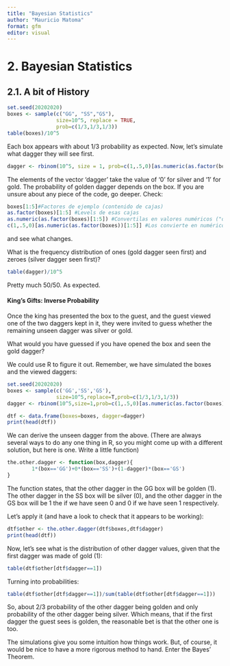 ```yaml
---
title: "Bayesian Statistics"
author: "Mauricio Matoma"
format: gfm
editor: visual
---
```


# 2. Bayesian Statistics

## 2.1. A bit of History

```r
set.seed(20202020)
boxes <- sample(c("GG", "SS","GS"),
                size=10^5, replace = TRUE,
                prob=c(1/3,1/3,1/3))
table(boxes)/10^5
```

Each box appears with about 1/3 probability as expected. Now, let’s simulate what dagger they will see first.

```r
dagger <- rbinom(10^5, size = 1, prob=c(1,.5,0)[as.numeric(as.factor(boxes))])
```

The elements of the vector ‘dagger’ take the value of ‘0’ for silver and ‘1’ for gold. The probability of golden dagger depends on the box. If you are unsure about any piece of the code, go deeper. Check:

```r
boxes[1:5]#Factores de ejemplo (contenido de cajas)
as.factor(boxes)[1:5] #Levels de esas cajas
as.numeric(as.factor(boxes)[1:5]) #Convertilas en valores numéricos ("discretos")
c(1,.5,0)[as.numeric(as.factor(boxes))[1:5]] #Los convierte en numéricos "continuos" (probabilidad)
```

and see what changes.

What is the frequency distribution of ones (gold dagger seen first) and zeroes (silver dagger seen first)?

```r
table(dagger)/10^5
```

Pretty much 50/50. As expected.

#### King's Gifts: Inverse Probability

Once the king has presented the box to the guest, and the guest viewed one of the two daggers kept in it, they were invited to guess whether the remaining unseen dagger was silver or gold.

What would you have guessed if you have opened the box and seen the gold dagger?

We could use R to figure it out. Remember, we have simulated the boxes and the viewed daggers:

```r
set.seed(20202020)
boxes <- sample(c('GG','SS','GS'),
                size=10^5,replace=T,prob=c(1/3,1/3,1/3))
dagger <- rbinom(10^5,size=1,prob=c(1,.5,0)[as.numeric(as.factor(boxes))])

dtf <- data.frame(boxes=boxes, dagger=dagger)
print(head(dtf))
```

We can derive the unseen dagger from the above. (There are always several ways to do any one thing in R, so you might come up with a different solution, but here is one. Write a little function)

```r
the.other.dagger <- function(box,dagger){
        1*(box=='GG')+0*(box=='SS')+(1-dagger)*(box=='GS')
}
```

The function states, that the other dagger in the GG box will be golden (1). The other dagger in the SS box will be silver (0), and the other dagger in the GS box will be 1 the if we have seen 0 and 0 if we have seen 1 respectively.

Let’s apply it (and have a look to check that it appears to be working):

```r
dtf$other <- the.other.dagger(dtf$boxes,dtf$dagger)
print(head(dtf))
```

Now, let’s see what is the distribution of other dagger values, given that the first dagger was made of gold (1):

```r
table(dtf$other[dtf$dagger==1])
```

Turning into probabilities:

```r
table(dtf$other[dtf$dagger==1])/sum(table(dtf$other[dtf$dagger==1]))
```

So, about 2/3 probability of the other dagger being golden and only probability of the other dagger being silver. Which means, that if the first dagger the guest sees is golden, the reasonable bet is that the other one is too.

The simulations give you some intuition how things work. But, of course, it would be nice to have a more rigorous method to hand. Enter the Bayes’ Theorem.
